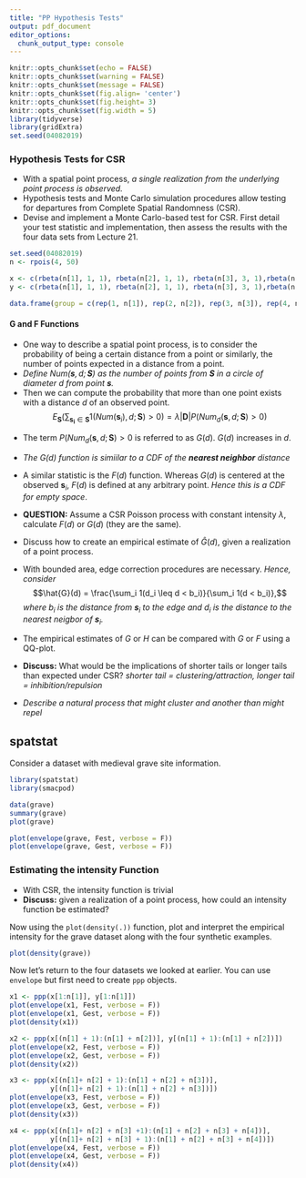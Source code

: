 ```yaml
---
title: "PP Hypothesis Tests"
output: pdf_document
editor_options: 
  chunk_output_type: console
---
```


```r
knitr::opts_chunk$set(echo = FALSE)
knitr::opts_chunk$set(warning = FALSE)
knitr::opts_chunk$set(message = FALSE)
knitr::opts_chunk$set(fig.align= 'center')
knitr::opts_chunk$set(fig.height= 3)
knitr::opts_chunk$set(fig.width = 5)
library(tidyverse)
library(gridExtra)
set.seed(04082019)
```

### Hypothesis Tests for CSR

- With a spatial point process, *a single realization from the underlying point process is observed.*
\vfill
- Hypothesis tests and Monte Carlo simulation procedures allow testing for departures from Complete Spatial Randomness (CSR).
\vfill
- Devise and implement a Monte Carlo-based test for CSR. First detail your test statistic and implementation, then assess the results with the four data sets from Lecture 21.
```r
set.seed(04082019)
n <- rpois(4, 50)

x <- c(rbeta(n[1], 1, 1), rbeta(n[2], 1, 1), rbeta(n[3], 3, 1),rbeta(n[4], 3, 3))
y <- c(rbeta(n[1], 1, 1), rbeta(n[2], 1, 1), rbeta(n[3], 3, 1),rbeta(n[4], 3, 3))

data.frame(group = c(rep(1, n[1]), rep(2, n[2]), rep(3, n[3]), rep(4, n[4])), x = x, y = y) %>% ggplot(aes(x=x, y=y)) + geom_point(alpha=.6) + facet_wrap(~group)
```
\vfill
\vfill
\vfill
\vfill
\newpage

#### G and F Functions

- One way to describe a spatial point process, is to consider the probability of being a certain distance from a point or similarly, the number of points expected in a distance from a point.
\vfill
- *Define $Num(\boldsymbol{s}, d; \boldsymbol{S})$ as the number of points from $\boldsymbol{S}$ in a circle of diameter $d$ from point $\boldsymbol{s}$.*
\vfill
- Then we can compute the probability that more than one point exists with a distance $d$ of an observed point.
$$E_{\boldsymbol{S}} \left(\sum_{\boldsymbol{s_i} \in \boldsymbol{S}} 1(Num(\boldsymbol{s}_i),d;\boldsymbol{S}) > 0 \right) = \lambda |\boldsymbol{D}| P(Num_d(\boldsymbol{s},d;\boldsymbol{S})> 0)$$


\vfill
- The term $P(Num_d(\boldsymbol{s},d;\boldsymbol{S})> 0$ is referred to as $G(d)$. $G(d)$ increases in $d$.
\vfill
- *The $G(d)$ function is simiilar to a CDF of the __nearest neighbor__ distance*
\vfill
- A similar statistic is the $F(d)$ function. Whereas $G(d)$ is centered at the observed $\boldsymbol{s}_i$, $F(d)$ is defined at any arbitrary point. *Hence this is a CDF for empty space*.
\vfill
- __QUESTION:__ Assume a CSR Poisson process with constant intensity $\lambda$, calculate $F(d)$ or $G(d)$ (they are the same).
\vfill
\newpage

- Discuss how to create an empirical estimate of $\hat{G}(d)$, given a realization of a point process.
\vfill
- With bounded area, edge correction procedures are necessary. *Hence, consider*
$$\hat{G}(d) = \frac{\sum_i 1(d_i \leq d < b_i)}{\sum_i 1(d < b_i)},$$
*where $b_i$ is the distance from $\boldsymbol{s}_i$ to the edge and $d_i$ is the distance to the nearest neigbor of $\boldsymbol{s}_i$.*
\vfill
- The empirical estimates of $G$ or $H$ can be compared with $G$ or $F$ using a QQ-plot.
\vfill
- __Discuss:__ What would be the implications of shorter tails or longer tails than expected under CSR? *shorter tail = clustering/attraction, longer tail = inhibition/repulsion*
\vfill
- *Describe a natural process that might cluster and another than might repel*
\vfill

\newpage

## spatstat

Consider a dataset with medieval grave site information.

```r
library(spatstat)
library(smacpod)

data(grave)
summary(grave)
plot(grave)
```


\newpage

```r
plot(envelope(grave, Fest, verbose = F))
plot(envelope(grave, Gest, verbose = F))
```
\vfill


\newpage

### Estimating the intensity Function 

- With CSR, the intensity function is trivial 
\vfill
- __Discuss:__ given a realization of a point process, how could an intensity function be estimated?
\vfill

\vfill

\vfill

Now using the `plot(density(.))` function, plot and interpret the empirical intensity for the grave dataset along with the four synthetic examples.

```r
plot(density(grave))
```

\newpage

Now let's return to the four datasets we looked at earlier. You can use `envelope` but first need to create `ppp` objects.

```r
x1 <- ppp(x[1:n[1]], y[1:n[1]])
plot(envelope(x1, Fest, verbose = F))
plot(envelope(x1, Gest, verbose = F))
plot(density(x1))
```

```r
x2 <- ppp(x[(n[1] + 1):(n[1] + n[2])], y[(n[1] + 1):(n[1] + n[2])])
plot(envelope(x2, Fest, verbose = F))
plot(envelope(x2, Gest, verbose = F))
plot(density(x2))
```

```r
x3 <- ppp(x[(n[1]+ n[2] + 1):(n[1] + n[2] + n[3])],
          y[(n[1]+ n[2] + 1):(n[1] + n[2] + n[3])])
plot(envelope(x3, Fest, verbose = F))
plot(envelope(x3, Gest, verbose = F))
plot(density(x3))
```

```r
x4 <- ppp(x[(n[1]+ n[2] + n[3] +1):(n[1] + n[2] + n[3] + n[4])],
          y[(n[1]+ n[2] + n[3] + 1):(n[1] + n[2] + n[3] + n[4])])
plot(envelope(x4, Fest, verbose = F))
plot(envelope(x4, Gest, verbose = F))
plot(density(x4))
```

